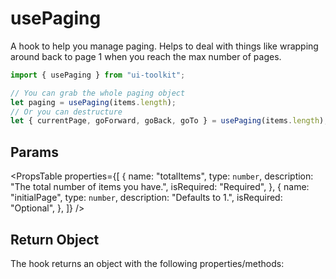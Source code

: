
# usePaging

A hook to help you manage paging. Helps to deal with things like wrapping around back
to page 1 when you reach the max number of pages.

```javascript
import { usePaging } from "ui-toolkit";

// You can grab the whole paging object
let paging = usePaging(items.length);
// Or you can destructure
let { currentPage, goForward, goBack, goTo } = usePaging(items.length);
```

## Params

<PropsTable
  properties={[
    {
      name: "totalItems",
      type: `number`,
      description: "The total number of items you have.",
      isRequired: "Required",
    },
    {
      name: "initialPage",
      type: `number`,
      description: "Defaults to 1.",
      isRequired: "Optional",
    },
  ]}
/>

## Return Object

The hook returns an object with the following properties/methods:

<PropsTable name="PagingContext" />
